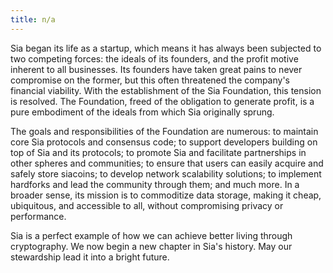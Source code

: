 ```yaml
---
title: n/a
---
```


Sia began its life as a startup, which means it has always been subjected to two competing forces: the ideals of its founders, and the profit motive inherent to all businesses. Its founders have taken great pains to never compromise on the former, but this often threatened the company's financial viability. With the establishment of the Sia Foundation, this tension is resolved. The Foundation, freed of the obligation to generate profit, is a pure embodiment of the ideals from which Sia originally sprung.

The goals and responsibilities of the Foundation are numerous: to maintain core Sia protocols and consensus code; to support developers building on top of Sia and its protocols; to promote Sia and facilitate partnerships in other spheres and communities; to ensure that users can easily acquire and safely store siacoins; to develop network scalability solutions; to implement hardforks and lead the community through them; and much more. In a broader sense, its mission is to commoditize data storage, making it cheap, ubiquitous, and accessible to all, without compromising privacy or performance.

Sia is a perfect example of how we can achieve better living through cryptography. We now begin a new chapter in Sia's history. May our stewardship lead it into a bright future.
